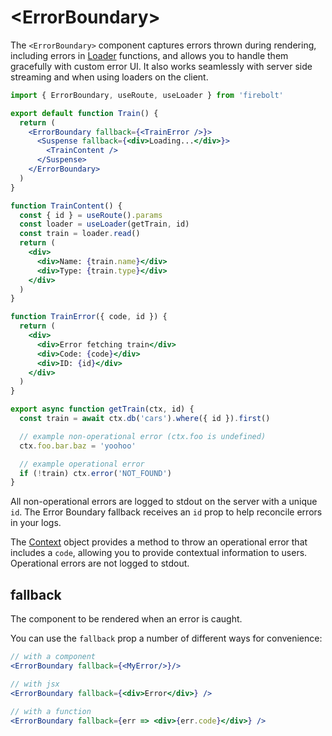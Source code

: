 <Metadata
  title='Reference: <ErrorBoundary>'
  description='API Reference for using error boundaries in Firebolt.'
/>

# \<ErrorBoundary\>

The `<ErrorBoundary>` component captures errors thrown during rendering, including errors in [Loader](/docs/loaders) functions, and allows you to handle them gracefully with custom error UI.
It also works seamlessly with server side streaming and when using loaders on the client.

```jsx title='routes/trains/$id.js' lineNumbers
import { ErrorBoundary, useRoute, useLoader } from 'firebolt'

export default function Train() {
  return (
    <ErrorBoundary fallback={<TrainError />}>
      <Suspense fallback={<div>Loading...</div>}>
        <TrainContent />
      </Suspense>
    </ErrorBoundary>
  )
}

function TrainContent() {
  const { id } = useRoute().params
  const loader = useLoader(getTrain, id)
  const train = loader.read()
  return (
    <div>
      <div>Name: {train.name}</div>
      <div>Type: {train.type}</div>
    </div>
  )
}

function TrainError({ code, id }) {
  return (
    <div>
      <div>Error fetching train</div>
      <div>Code: {code}</div>
      <div>ID: {id}</div>
    </div>
  )
}

export async function getTrain(ctx, id) {
  const train = await ctx.db('cars').where({ id }).first()

  // example non-operational error (ctx.foo is undefined)
  ctx.foo.bar.baz = 'yoohoo'

  // example operational error
  if (!train) ctx.error('NOT_FOUND')
}
```

All non-operational errors are logged to stdout on the server with a unique `id`. The Error Boundary fallback receives an `id` prop to help reconcile errors in your logs.

The [Context](/docs/ref/context) object provides a method to throw an operational error that includes a `code`, allowing you to provide contextual information to users. Operational errors are not logged to stdout.

## fallback

The component to be rendered when an error is caught.

You can use the `fallback` prop a number of different ways for convenience:

```jsx
// with a component
<ErrorBoundary fallback={<MyError/>}/>

// with jsx
<ErrorBoundary fallback={<div>Error</div>} />

// with a function
<ErrorBoundary fallback={err => <div>{err.code}</div>} />
```
